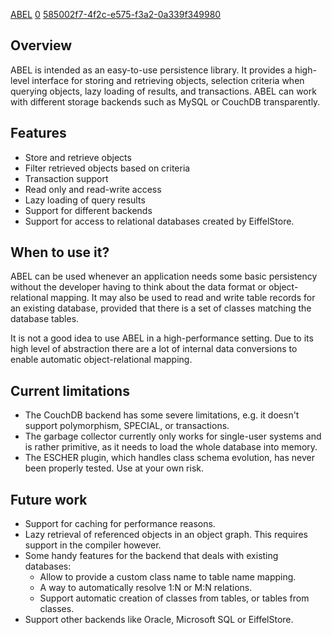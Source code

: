 [[Property:title|ABEL]]
[[Property:weight|0]]
[[Property:uuid|585002f7-4f2c-e575-f3a2-0a339f349980]]
== Overview ==

ABEL is intended as an easy-to-use persistence library. It provides a high-level interface for storing and retrieving objects, selection criteria when querying objects, lazy loading of results, and transactions. ABEL can work with different storage backends such as MySQL or CouchDB transparently.

== Features ==

* Store and retrieve objects
* Filter retrieved objects based on criteria
* Transaction support
* Read only and read-write access
* Lazy loading of query results
* Support for different backends
* Support for access to relational databases created by EiffelStore.

== When to use it? ==

ABEL can be used whenever an application needs some basic persistency without the developer having to think about the data format or object-relational mapping. It may also be used to read and write table records for an existing database, provided that there is a set of classes matching the database tables.

It is not a good idea to use ABEL in a high-performance setting. Due to its high level of abstraction there are a lot of internal data conversions to enable automatic object-relational mapping.

== Current limitations ==

* The CouchDB backend has some severe limitations, e.g. it doesn't support polymorphism, SPECIAL, or transactions.
* The garbage collector currently only works for single-user systems and is rather primitive, as it needs to load the whole database into memory.
* The ESCHER plugin, which handles class schema evolution, has never been properly tested. Use at your own risk.

== Future work ==

* Support for caching for performance reasons.
* Lazy retrieval of referenced objects in an object graph. This requires support in the compiler however.
* Some handy features for the backend that deals with existing databases:
** Allow to provide a custom class name to table name mapping.
** A way to automatically resolve 1:N or M:N relations.
** Support automatic creation of classes from tables, or tables from classes.
* Support other backends like Oracle, Microsoft SQL or EiffelStore.


